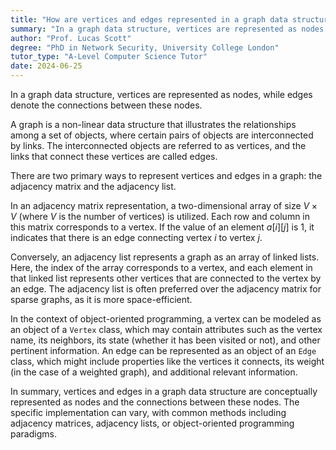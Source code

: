 ```yaml
---
title: "How are vertices and edges represented in a graph data structure?"
summary: "In a graph data structure, vertices are represented as nodes and edges are represented as connections between these nodes."
author: "Prof. Lucas Scott"
degree: "PhD in Network Security, University College London"
tutor_type: "A-Level Computer Science Tutor"
date: 2024-06-25
---
```


In a graph data structure, vertices are represented as nodes, while edges denote the connections between these nodes.

A graph is a non-linear data structure that illustrates the relationships among a set of objects, where certain pairs of objects are interconnected by links. The interconnected objects are referred to as vertices, and the links that connect these vertices are called edges.

There are two primary ways to represent vertices and edges in a graph: the adjacency matrix and the adjacency list. 

In an adjacency matrix representation, a two-dimensional array of size $V \times V$ (where $V$ is the number of vertices) is utilized. Each row and column in this matrix corresponds to a vertex. If the value of an element $a[i][j]$ is $1$, it indicates that there is an edge connecting vertex $i$ to vertex $j$.

Conversely, an adjacency list represents a graph as an array of linked lists. Here, the index of the array corresponds to a vertex, and each element in that linked list represents other vertices that are connected to the vertex by an edge. The adjacency list is often preferred over the adjacency matrix for sparse graphs, as it is more space-efficient.

In the context of object-oriented programming, a vertex can be modeled as an object of a `Vertex` class, which may contain attributes such as the vertex name, its neighbors, its state (whether it has been visited or not), and other pertinent information. An edge can be represented as an object of an `Edge` class, which might include properties like the vertices it connects, its weight (in the case of a weighted graph), and additional relevant information.

In summary, vertices and edges in a graph data structure are conceptually represented as nodes and the connections between these nodes. The specific implementation can vary, with common methods including adjacency matrices, adjacency lists, or object-oriented programming paradigms.
    